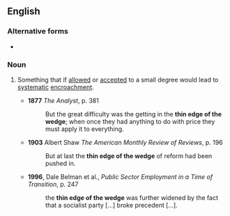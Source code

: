 ==English==

===Alternative forms===
* {{l|en|thin end of the wedge}}

===Noun===
{{en-noun|head=[[thin]] [[edge]] [[of]] [[the]] [[wedge]]|-}}
# {{lb|en|idiomatic}} Something that if [[allowed]] or [[accepted]] to a small degree would lead to [[systematic]] [[encroachment]].
#* '''1877''' ''The Analyst'', p. 381
#*: But the great difficulty was the getting in the '''thin edge of the wedge'''; when once they had anything to do with price they must apply it to everything.
#* '''1903''' Albert Shaw ''The American Monthly Review of Reviews'', p. 196
#*: But at last the '''thin edge of the wedge''' of reform had been pushed in.
#* '''1996''', Dale Belman et al., ''Public Sector Employment in a Time of Transition'', p. 247
#*: the '''thin edge of the wedge''' was further widened by the fact that a socialist party [...] broke precedent [...].